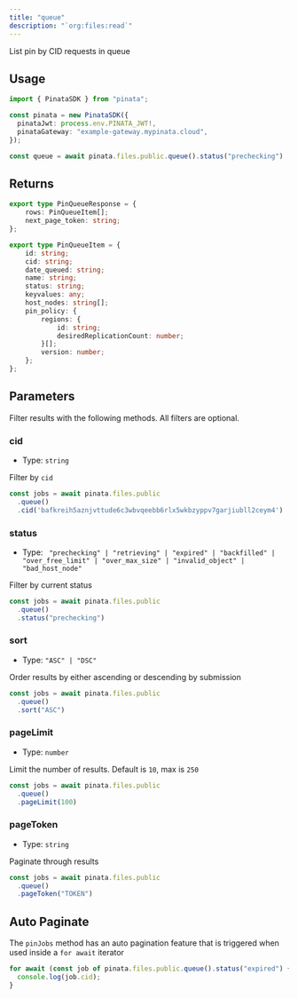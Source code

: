 ```yaml
---
title: "queue"
description: "`org:files:read`"
---
```


List pin by CID requests in queue

## Usage

```typescript
import { PinataSDK } from "pinata";

const pinata = new PinataSDK({
  pinataJwt: process.env.PINATA_JWT!,
  pinataGateway: "example-gateway.mypinata.cloud",
});

const queue = await pinata.files.public.queue().status("prechecking")
```

## Returns

```typescript
export type PinQueueResponse = {
	rows: PinQueueItem[];
	next_page_token: string;
};

export type PinQueueItem = {
	id: string;
	cid: string;
	date_queued: string;
	name: string;
	status: string;
	keyvalues: any;
	host_nodes: string[];
	pin_policy: {
		regions: {
			id: string;
			desiredReplicationCount: number;
		}[];
		version: number;
	};
};
```

## Parameters

Filter results with the following methods. All filters are optional.

### cid

- Type: `string`

Filter by `cid`

```typescript
const jobs = await pinata.files.public
  .queue()
  .cid('bafkreih5aznjvttude6c3wbvqeebb6rlx5wkbzyppv7garjiubll2ceym4')
```

### status

- Type: ` "prechecking" | "retrieving" | "expired" | "backfilled" | "over_free_limit" | "over_max_size" | "invalid_object" | "bad_host_node"`

Filter by current status

```typescript
const jobs = await pinata.files.public
  .queue()
  .status("prechecking")
```

### sort

- Type: `"ASC" | "DSC"`

Order results by either ascending or descending by submission

```typescript
const jobs = await pinata.files.public
  .queue()
  .sort("ASC")
```

### pageLimit

- Type: `number`

Limit the number of results. Default is `10`, max is `250`

```typescript
const jobs = await pinata.files.public
  .queue()
  .pageLimit(100)
```

### pageToken

- Type: `string`

Paginate through results

```typescript
const jobs = await pinata.files.public
  .queue()
  .pageToken("TOKEN")
```

## Auto Paginate

The `pinJobs` method has an auto pagination feature that is triggered when used inside a `for await` iterator

```typescript
for await (const job of pinata.files.public.queue().status("expired") {
  console.log(job.cid);
}
```
